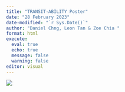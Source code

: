 ```yaml
---
title: "TRANSIT-ABILITY Poster"
date: "28 February 2023"
date-modified: "`r Sys.Date()`"
author: "Daniel Chng, Leon Tan & Zoe Chia "
format: html
execute:
  eval: true
  echo: true
  message: false
  warning: false
editor: visual
---
```


![](img/IS415%20-%20Group%205%20Project%20Poster.jpg){fig-alt="Group 5 Project Poster"}
